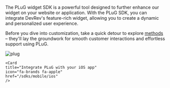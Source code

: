 The PLuG widget SDK is a powerful tool designed to further enhance our widget on your website or application. With the PLuG SDK, you can integrate DevRev's feature-rich widget, allowing you to create a dynamic and personalized user experience.

Before you dive into customization, take a quick detour to explore [methods](./methods) –  they'll lay the groundwork for smooth customer interactions and effortless support using PLuG.

![plug](../../img/plug.gif)

<Cards>
    <Card
    title="Integrate PLuG with your Android app"
    icon="fa-brands fa-android"
    href="/sdks/mobile/android"
    />

    <Card
    title="Integrate PLuG with your iOS app"
    icon="fa-brands fa-apple"
    href="/sdks/mobile/ios"
    />

  <Card
    title="Integrate PLuG with your React Native app"
    href="/sdks/mobile/react-native"
    />

</Cards>
